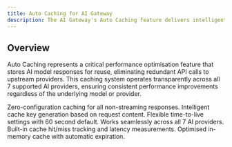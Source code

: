 ```yaml
---
title: Auto Caching for AI Gateway
description: The AI Gateway's Auto Caching feature delivers intelligent response caching for AI model interactions, automatically storing and serving frequently requested completions to dramatically reduce latency, optimise costs, and improve system performance. Organisations can achieve up to 95% latency reduction for repeated queries while maintaining response freshness and accuracy.
---
```


## Overview

Auto Caching represents a critical performance optimisation feature that stores AI model responses for reuse, eliminating redundant API calls to upstream providers. This caching system operates transparently across all 7 supported AI providers, ensuring consistent performance improvements regardless of the underlying model or provider.

<Columns cols={2}>
  <Card title="Automatic Response Caching" icon="zap">
    Zero-configuration caching for all non-streaming responses.
  </Card>
  <Card title="Automatic Cache Key Generation" icon="key">
    Intelligent cache key generation based on request content.
  </Card>
  <Card title="Configurable TTL" icon="clock">
    Flexible time-to-live settings with 60 second default.
  </Card>
  <Card title="Provider Agnostic" icon="shuffle">
    Works seamlessly across all 7 AI providers.
  </Card>
  <Card title="Performance Metrics" icon="bar-chart">
    Built-in cache hit/miss tracking and latency measurements.
  </Card>
  <Card title="Memory-Efficient Storage" icon="database">
    Optimised in-memory cache with automatic expiration.
  </Card>
</Columns>

